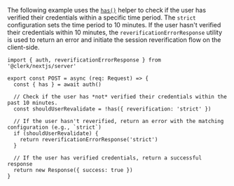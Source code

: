 The following example uses the [`has()`](/docs/references/nextjs/auth#has) helper to check if the user has verified their credentials within a specific time period. The `strict` configuration sets the time period to 10 minutes. If the user hasn't verified their credentials within 10 minutes, the `reverificationErrorResponse` utility is used to return an error and initiate the session reverification flow on the client-side.

```tsx {{ filename: 'app/api/reverification-example/route.ts' }}
import { auth, reverificationErrorResponse } from '@clerk/nextjs/server'

export const POST = async (req: Request) => {
  const { has } = await auth()

  // Check if the user has *not* verified their credentials within the past 10 minutes.
  const shouldUserRevalidate = !has({ reverification: 'strict' })

  // If the user hasn't reverified, return an error with the matching configuration (e.g., `strict`)
  if (shouldUserRevalidate) {
    return reverificationErrorResponse('strict')
  }

  // If the user has verified credentials, return a successful response
  return new Response({ success: true })
}
```
